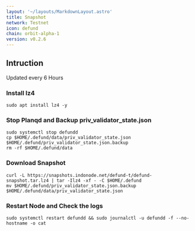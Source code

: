 ```yaml
---
layout: '~/layouts/MarkdownLayout.astro'
title: Snapshot
network: Testnet
icon: defund
chain: orbit-alpha-1
version: v0.2.6
---
```

## Intruction
Updated every 6 Hours

### Install lz4
```
sudo apt install lz4 -y
```

### Stop Planqd and Backup priv_validator_state.json
```
sudo systemctl stop defundd
cp $HOME/.defund/data/priv_validator_state.json $HOME/.defund/priv_validator_state.json.backup
rm -rf $HOME/.defund/data
```

### Download Snapshot
```
curl -L https://snapshots.indonode.net/defund-t/defund-snapshot.tar.lz4 | tar -Ilz4 -xf - -C $HOME/.defund
mv $HOME/.defund/priv_validator_state.json.backup $HOME/.defund/data/priv_validator_state.json
```

### Restart Node and Check the logs

```
sudo systemctl restart defundd && sudo journalctl -u defundd -f --no-hostname -o cat
```